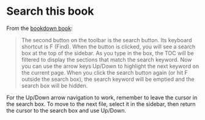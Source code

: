 # Search this book {#search}

From the [bookdown book](https://bookdown.org/yihui/bookdown/html.html):

> The second button on the toolbar is the search button. Its keyboard shortcut is F (Find). When the button is clicked, you will see a search box at the top of the sidebar. As you type in the box, the TOC will be filtered to display the sections that match the search keyword. Now you can use the arrow keys Up/Down to highlight the next keyword on the current page. When you click the search button again (or hit F outside the search box), the search keyword will be emptied and the search box will be hidden.

For the Up/Down arrow navigation to work, remember to leave the cursor in the search box. To move to the next file, select it in the sidebar, then return the cursor to the search box and use Up/Down.
